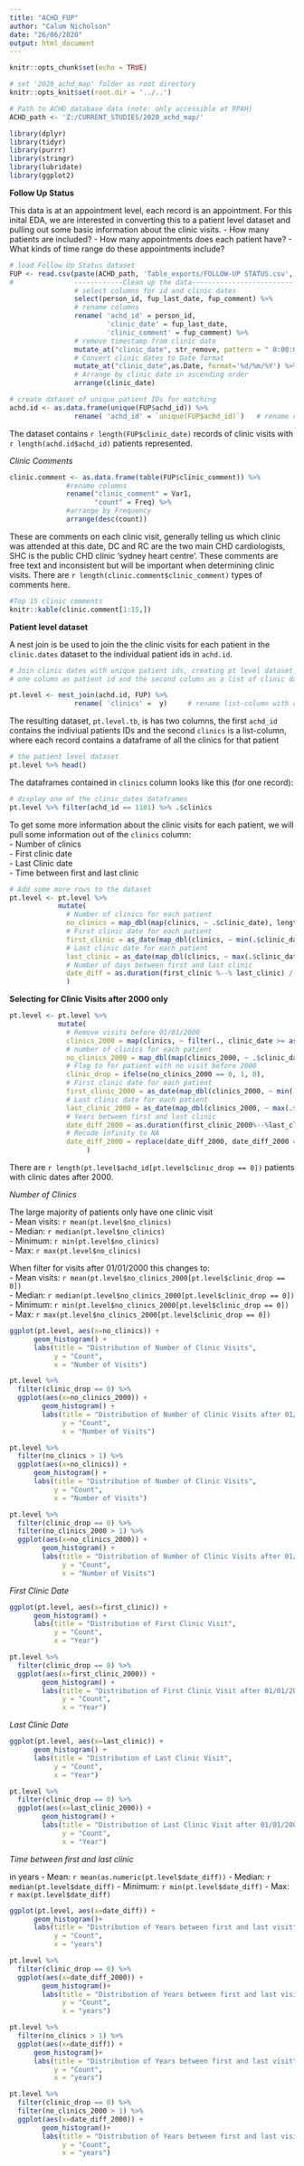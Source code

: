 ```yaml
---
title: "ACHD_FUP"
author: "Calum Nicholson"
date: "26/06/2020"
output: html_document
---
```


```r
knitr::opts_chunk$set(echo = TRUE)

# set '2020_achd_map' folder as root directory
knitr::opts_knit$set(root.dir = '../..')

# Path to ACHD database data (note: only accessible at RPAH)
ACHD_path <- 'Z:/CURRENT_STUDIES/2020_achd_map/'

library(dplyr)
library(tidyr)
library(purrr)
library(stringr)
library(lubridate)
library(ggplot2)
```

__Follow Up Status__

This data is at an appointment level, each record is an appointment. For this inital EDA, we are interested in converting this to a patient level dataset and pulling out some basic information about the clinic visits.
      -    How many patients are included?
      -    How many appointments does each patient have?
      -    What kinds of time range do these appointments include?


``` r
# load Follow Up Status dataset
FUP <- read.csv(paste(ACHD_path, 'Table_exports/FOLLOW-UP STATUS.csv', sep="")) %>%
#               ------------Clean up the data-------------------------
                # select columns for id and clinic dates
                select(person_id, fup_last_date, fup_comment) %>%
                # rename columns
                rename( 'achd_id' = person_id,                        
                        'clinic_date' = fup_last_date, 
                        'clinic_comment' = fup_comment) %>%
                # remove timestamp from clinic date
                mutate_at("clinic_date", str_remove, pattern = " 0:00:00") %>%       
                # Convert clinic dates to Date format
                mutate_at("clinic_date",as.Date, format='%d/%m/%Y') %>%  
                # Arrange by clinic date in ascending order
                arrange(clinic_date)                                  

# create dataset of unique patient IDs for matching
achd.id <- as.data.frame(unique(FUP$achd_id)) %>%
                rename( 'achd_id' = `unique(FUP$achd_id)`)   # rename column same as above
```
The dataset contains `r length(FUP$clinic_date)` records of clinic visits with `r length(achd.id$achd_id)` patients represented.

_Clinic Comments_

``` r
clinic.comment <- as.data.frame(table(FUP$clinic_comment)) %>%
              #rename columns
              rename("clinic_comment" = Var1,
                     "count" = Freq) %>%
              #arrange by Frequency
              arrange(desc(count))
```

These are comments on each clinic visit, generally telling us which clinic was attended at this date, DC and RC are the two main CHD cardiologists, SHC is the public CHD clinic 'sydney heart centre'. These comments are free text and inconsistent but will be important when determining clinic visits. There are `r length(clinic.comment$clinic_comment)` types of comments here.

```r
#Top 15 clinic comments
knitr::kable(clinic.comment[1:15,])
```



__Patient level dataset__

A nest join is be used to join the the clinic visits for each patient in the `clinic.dates` dataset to the individual patient ids in `achd.id`. 

``` r
# Join clinic dates with unique patient ids, creating pt level dataset with
# one column as patient id and the second column as a list of clinic dates

pt.level <- nest_join(achd.id, FUP) %>%
                rename( 'clinics' =  y)     # rename list-column with clinic dates
```

The resulting dataset, `pt.level.tb`, is has two columns, the first `achd_id` contains the indiviual patients IDs and the second `clinics` is a list-column, where each record contains a dataframe of all the clinics for that patient

```r
# the patient level dataset
pt.level %>% head()
```

The dataframes contained in `clinics` column looks like this (for one record):

``` r
# display one of the clinic_dates dataframes
pt.level %>% filter(achd_id == 1101) %>% .$clinics
```

To get some more information about the clinic visits for each patient, we will pull some information out of the `clinics` column:  
        -    Number of clinics    
        -    First clinic date  
        -    Last Clinic date  
        -    Time between first and last clinic  

```r
# Add some more rows to the dataset
pt.level <- pt.level %>%
            mutate(
              # Number of clinics for each patient
              no_clinics = map_dbl(map(clinics, ~ .$clinic_date), length), 
              # First clinic date for each patient
              first_clinic = as_date(map_dbl(clinics, ~ min(.$clinic_date))),
              # Last clinic date for each patient
              last_clinic = as_date(map_dbl(clinics, ~ max(.$clinic_date))), 
              # Number of days between first and last clinic
              date_diff = as.duration(first_clinic %--% last_clinic) / dyears(1)
              )  
```

__Selecting for Clinic Visits after 2000 only__

``` r
pt.level <- pt.level %>%
            mutate(
              # Remove visits before 01/01/2000
              clinics_2000 = map(clinics, ~ filter(., clinic_date >= as.Date('01/01/2000', format='%d/%m/%Y'))),
              # number of clinics for each patient
              no_clinics_2000 = map_dbl(map(clinics_2000, ~ .$clinic_date), length),
              # Flag to for patient with no visit before 2000
              clinic_drop = ifelse(no_clinics_2000 == 0, 1, 0),
              # First clinic date for each patient
              first_clinic_2000 = as_date(map_dbl(clinics_2000, ~ min(.$clinic_date))), 
              # Last clinic date for each patient
              last_clinic_2000 = as_date(map_dbl(clinics_2000, ~ max(.$clinic_date))),  
              # Years between first and last clinic 
              date_diff_2000 = as.duration(first_clinic_2000%--%last_clinic_2000)/dyears(1),   
              # Recode infinity to NA
              date_diff_2000 = replace(date_diff_2000, date_diff_2000 == -Inf, NA)
                   )
```

There are `r length(pt.level$achd_id[pt.level$clinic_drop == 0])` patients with clinic dates after 2000.



_Number of Clinics_

The large majority of patients only have one clinic visit  
      -    Mean visits: `r mean(pt.level$no_clinics)`  
      -    Median: `r median(pt.level$no_clinics)`  
      -    Minimum: `r min(pt.level$no_clinics)`   
      -    Max: `r max(pt.level$no_clinics)`

When filter for visits after 01/01/2000 this changes to:  
      -    Mean visits: `r mean(pt.level$no_clinics_2000[pt.level$clinic_drop == 0])`  
      -    Median: `r median(pt.level$no_clinics_2000[pt.level$clinic_drop == 0])`  
      -    Minimum: `r min(pt.level$no_clinics_2000[pt.level$clinic_drop == 0])`   
      -    Max: `r max(pt.level$no_clinics_2000[pt.level$clinic_drop == 0])`  

``` r
ggplot(pt.level, aes(x=no_clinics)) +
      geom_histogram() +
      labs(title = "Distribution of Number of Clinic Visits", 
           y = "Count", 
           x = "Number of Visits")

pt.level %>%
  filter(clinic_drop == 0) %>%
  ggplot(aes(x=no_clinics_2000)) +
        geom_histogram() +
        labs(title = "Distribution of Number of Clinic Visits after 01/01/2000", 
             y = "Count", 
             x = "Number of Visits")

```

``` r
pt.level %>%
  filter(no_clinics > 1) %>%
  ggplot(aes(x=no_clinics)) +
      geom_histogram() +
      labs(title = "Distribution of Number of Clinic Visits", 
           y = "Count", 
           x = "Number of Visits")

pt.level %>%
  filter(clinic_drop == 0) %>%
  filter(no_clinics_2000 > 1) %>%
  ggplot(aes(x=no_clinics_2000)) +
        geom_histogram() +
        labs(title = "Distribution of Number of Clinic Visits after 01/01/2000", 
             y = "Count", 
             x = "Number of Visits")

```

_First Clinic Date_
``` r
ggplot(pt.level, aes(x=first_clinic)) +
      geom_histogram() +
      labs(title = "Distribution of First Clinic Visit", 
           y = "Count", 
           x = "Year")

pt.level %>%
  filter(clinic_drop == 0) %>%
  ggplot(aes(x=first_clinic_2000)) +
        geom_histogram() +
        labs(title = "Distribution of First Clinic Visit after 01/01/2000", 
             y = "Count", 
             x = "Year")
```

_Last Clinic Date_
``` r
ggplot(pt.level, aes(x=last_clinic)) +
      geom_histogram() +
      labs(title = "Distribution of Last Clinic Visit", 
           y = "Count", 
           x = "Year")

pt.level %>%
  filter(clinic_drop == 0) %>%
  ggplot(aes(x=last_clinic_2000)) +
        geom_histogram() +
        labs(title = "Distribution of Last Clinic Visit after 01/01/2000", 
             y = "Count", 
             x = "Year")
```

_Time between first and last clinic_

 in years
      -    Mean: `r mean(as.numeric(pt.level$date_diff))`
      -    Median: `r median(pt.level$date_diff)`
      -    Minimum: `r min(pt.level$date_diff)`
      -    Max: `r max(pt.level$date_diff)`

``` r
ggplot(pt.level, aes(x=date_diff)) +
      geom_histogram()+
      labs(title = "Distribution of Years between first and last visit", 
           y = "Count", 
           x = "years")

pt.level %>%
  filter(clinic_drop == 0) %>%
  ggplot(aes(x=date_diff_2000)) +
        geom_histogram()+
        labs(title = "Distribution of Years between first and last visit, after 01/01/2000", 
             y = "Count", 
             x = "years")
```

``` r
pt.level %>%
  filter(no_clinics > 1) %>%
  ggplot(aes(x=date_diff)) +
      geom_histogram()+
      labs(title = "Distribution of Years between first and last visit", 
           y = "Count", 
           x = "years")

pt.level %>%
  filter(clinic_drop == 0) %>%
  filter(no_clinics_2000 > 1) %>%
  ggplot(aes(x=date_diff_2000)) +
        geom_histogram()+
        labs(title = "Distribution of Years between first and last visit, after 01/01/2000", 
             y = "Count", 
             x = "years")
```



